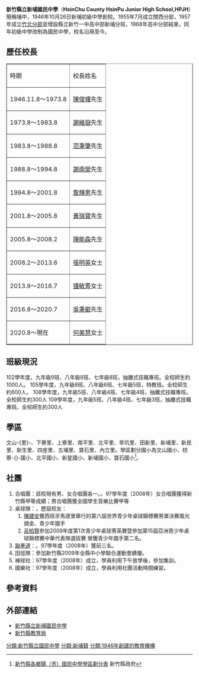 
{{trivia|time=2009-09-01T06:41:59+00:00}}
{{Infobox School
|name           = 新竹縣立新埔國民中學
|other_name     = HsinChu County HsinPu Junior High School
|image          = [[Image:HPJH_LOGO.jpg|Image:HPJH LOGO.jpg]]
|motto          = 健康、積極、創新
|district       = [[台灣|台灣]][[新竹縣|新竹縣]]
|address        = 305 新竹縣[[新埔鎮|新埔鎮]]中正路792號
|telephone      = (03)5882026 
|website        = http://hpjh.hcc.edu.tw/
|type           = 縣立，[[國民中學|國民中學]]
|established    = 民國35年10月26日成立
|grades         = 109學年度，九年級5班、八年級4班、七年級3班，抽離式技職專班。
|principal      = 何美慧女士
}}

'''新竹縣立新埔國民中學'''（'''HsinChu County HsinPu Junior High School,HPJH'''）簡稱埔中，1946年10月26日新埔初級中學創校。1955年7月成立關西分部，1957年成立[[新竹縣立竹北國民中學|竹北分部]]並增設縣立新竹一中高中部新埔分班，1968年高中分部結束，同年初級中學改制為國民中學，校名沿用至今。

==歷任校長==
<table border=1>
<tr>
<td>時期</td><td>校長姓名</td>
</tr>
<tr>
<td>1946.11.8～1973.8</td><td>[[陳俊樓|陳俊樓]]先生</td>
</tr>
<tr>
<td>1973.8～1983.8</td><td>[[謝維嶽|謝維嶽]]先生</td>
</tr>
<tr>
<td>1983.8～1988.8</td><td>[[范秉肇|范秉肇]]先生</td>
</tr>
<tr>
<td>1988.8～1994.8</td><td>[[謝南榮|謝南榮]]先生</td>
</tr>
<tr>
<td>1994.8～2001.8</td><td>[[詹輝男|詹輝男]]先生</td>
</tr>
<tr>
<td>2001.8～2005.8</td><td>[[黃瑞寶|黃瑞寶]]先生</td>
</tr>
<tr>
<td>2005.8～2008.2</td><td>[[陳能森|陳能森]]先生</td>
</tr>
<tr>
<td>2008.2～2013.6</td><td>[[張明英|張明英]]女士</td>
</tr>
<tr>
<td>2013.9～2016.7</td><td>[[锺敏菁|锺敏菁]]女士</td>
<tr>
<td>2016.8～2020.7</td><td>[[吳秉叡|吳秉叡]]先生</td>
</tr>
<tr>
<td>2020.8～現在</td><td>[[何美慧|何美慧]]女士</td>
</tr>
</table>

== 班級現況 ==
102學年度，九年級9班、八年級8班、七年級8班，抽離式技職專班。全校師生約1000人。
105學年度，九年級8班、八年級6班、七年級5班，特教班。全校師生約600人。
108學年度，九年級5班、八年級4班、七年級4班，抽離式技職專班。全校師生約300人
109學年度，九年級5班、八年級4班、七年級3班，抽離式技職專班。全校師生約300人

== 學區 ==
文山-{里}-、下寮里、上寮里、南平里、北平里、旱坑里、田新里、新埔里、新民里、新生里、四座里、五埔里、寶石里、內立里。學區劃分國小為文山國小、枋寮-{}-國小、北平國小、新星國小、新埔國小、寶石國小<ref>[http://w3.hsinchu.gov.tw/_upload/Post/9451/%E6%96%B0%E7%AB%B9%E7%B8%A3%E5%90%84%E9%84%89%E9%8E%AE%EF%BC%88%E5%B8%82%EF%BC%89%E5%9C%8B%E6%B0%91%E4%B8%AD%E5%AD%B8%E5%AD%B8%E5%8D%80%E5%8A%83%E5%88%86%E8%A1%A898%5B1%5D.4.20.doc 新竹縣各鄉鎮（市）國民中學學區劃分表] {{Wayback|url=http://w3.hsinchu.gov.tw/_upload/Post/9451/%E6%96%B0%E7%AB%B9%E7%B8%A3%E5%90%84%E9%84%89%E9%8E%AE%EF%BC%88%E5%B8%82%EF%BC%89%E5%9C%8B%E6%B0%91%E4%B8%AD%E5%AD%B8%E5%AD%B8%E5%8D%80%E5%8A%83%E5%88%86%E8%A1%A898%5B1%5D.4.20.doc |date=20160304200720 }} 新竹縣政府</ref>。

== 社團 ==
#合唱團：該校現有男、女合唱團各一。{{Fact|每年參加新竹縣合唱競賽均獲有佳績|time=2013-04-06T05:37:38+00:00}}。97學年度（2008年）女合唱團獲得新竹縣甲等成績；男合唱團獲全國學生音樂比賽甲等
#桌球隊：{{Fact|該校桌球隊成績輝煌|time=2013-04-06T05:37:38+00:00}}，歷屆校友：
##[[陳建安|陳建安]]獲西班牙馬德里舉行的第六屆世界青少年桌球錦標賽男單決賽風光摘金、青少年國手
##[[呂柏賢|呂柏賢]]參加2009年度第1次青少年桌球菁英賽暨參加第15屆亞洲青少年桌球錦標賽中華代表隊選拔賽 榮獲青少年國手第二名。
#[[跆拳道|跆拳道]]：{{Fact|縣長杯跆拳道錦標賽均有優異表現|time=2013-04-06T05:37:38+00:00}}。97學年度（2008年）獲前三名。
#田徑隊：參加新竹縣2009年全縣中小學聯合運動會績優。
#棒球社：97學年度（2008年）成立，學員利用下午放學後，參加集訓。
#國樂社：97學年度（2008年）成立，學員利用社團活動時間練習。

== 參考資料 ==
{{reflist}}

== 外部連結 ==
*[http://www.hpjh.hcc.edu.tw/ 新竹縣立新埔國民中學] {{Wayback|url=http://www.hpjh.hcc.edu.tw/ |date=20201030142517 }}
*[https://web.archive.org/web/20131203091532/http://www.hsinchu.gov.tw/modules/v4_about/office/default.asp?uid=401 新竹縣教育局]

{{新竹縣國民中小學}}

[[分類:新竹縣立國民中學|分類:新竹縣立國民中學]]
[[分類:新埔鎮|分類:新埔鎮]]
[[分類:1946年創建的教育機構|分類:1946年創建的教育機構]]